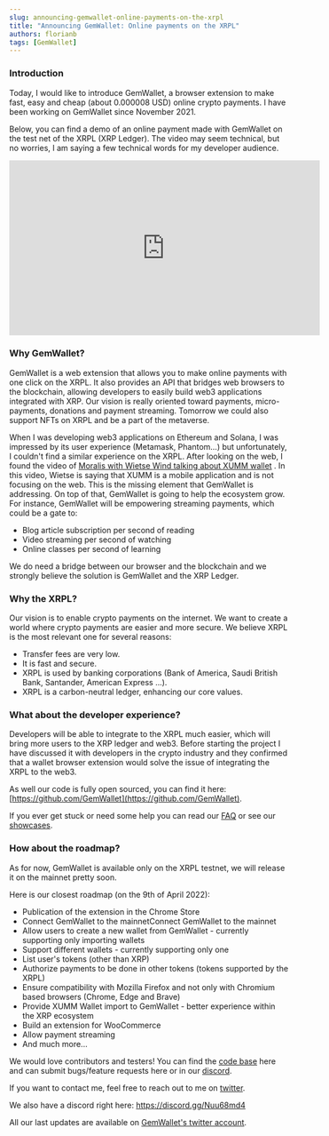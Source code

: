 ```yaml
---
slug: announcing-gemwallet-online-payments-on-the-xrpl
title: "Announcing GemWallet: Online payments on the XRPL"
authors: florianb
tags: [GemWallet]
---
```


### Introduction

Today, I would like to introduce GemWallet, a browser extension to make fast, easy and cheap (about 0.000008 USD)
online crypto payments. I have been working on GemWallet since November 2021.

Below, you can find a demo of an online payment made with GemWallet on the test net of the XRPL (XRP Ledger).
The video may seem technical, but no worries, I am saying a few technical words for my developer audience.

<iframe
  width="560"
  height="315"
  src="https://www.youtube.com/embed/CRhOIPvGJ9w"
  title="YouTube video player"
  frameborder="0"
  allow="accelerometer; autoplay; clipboard-write; encrypted-media; gyroscope; picture-in-picture"
  allowfullscreen
></iframe>

### Why GemWallet?

GemWallet is a web extension that allows you to make online
payments with one click on the XRPL. It also provides an API that
bridges web browsers to the blockchain, allowing developers to
easily build web3 applications integrated with XRP.
Our vision is really oriented toward payments, micro-payments, donations and
payment streaming. Tomorrow we could also support NFTs on XRPL and be a
part of the metaverse.

When I was developing web3 applications on Ethereum and Solana, I
was impressed by its user experience (Metamask, Phantom...) but
unfortunately, I couldn't find a similar experience on the XRPL.
After looking on the web, I found the video of
[Moralis with Wietse Wind talking about XUMM wallet](https://youtu.be/EfQEM9M23Sw?t=383)
. In this video, Wietse is saying that XUMM is a mobile
application and is not focusing on the web. This is the missing
element that GemWallet is addressing. On top of that, GemWallet is
going to help the ecosystem grow.
For instance, GemWallet will be empowering streaming payments,
which could be a gate to:

- Blog article subscription per second of reading
- Video streaming per second of watching
- Online classes per second of learning

We do need a bridge between our browser and the blockchain and
we strongly believe the solution is GemWallet and the XRP Ledger.

### Why the XRPL?

Our vision is to enable crypto payments on the internet. We want to
create a world where crypto payments are easier and more secure. We believe XRPL is the most relevant one for several reasons:

- Transfer fees are very low.
- It is fast and secure.
- XRPL is used by banking corporations (Bank of America, Saudi British Bank, Santander, American Express ...).
- XRPL is a carbon-neutral ledger, enhancing our core values.

### What about the developer experience?

Developers will be able to integrate to the XRPL much easier, which
will bring more users to the XRP ledger and web3. Before starting the
project I have discussed it with developers in the crypto industry and
they confirmed that a wallet browser extension would solve the issue
of integrating the XRPL to the web3.

As well our code is fully open sourced, you can find it here: [https://github.com/GemWallet](https://github.com/GemWallet).

If you ever get stuck or need some help you can read our [FAQ](/faq) or see our [showcases](/showcase).

### How about the roadmap?

As for now, GemWallet is available only on the XRPL testnet, we will release it on the mainnet pretty soon.

Here is our closest roadmap (on the 9th of April 2022):

- Publication of the extension in the Chrome Store
- Connect GemWallet to the mainnetConnect GemWallet to the mainnet
- Allow users to create a new wallet from GemWallet - currently supporting only importing wallets
- Support different wallets - currently supporting only one
- List user's tokens (other than XRP)
- Authorize payments to be done in other tokens (tokens supported by the XRPL)
- Ensure compatibility with Mozilla Firefox and not only with Chromium based browsers (Chrome, Edge and Brave)
- Provide XUMM Wallet import to GemWallet - better experience within the XRP ecosystem
- Build an extension for WooCommerce
- Allow payment streaming
- And much more...

We would love contributors and testers! You can find the [code base](https://github.com/GemWallet/gemwallet-extension)
here and can submit bugs/feature requests here or in our [discord](https://discord.gg/Nuu68md4).

If you want to contact me, feel free to reach out to me on [twitter](https://twitter.com/florian_bouron).

We also have a discord right here: https://discord.gg/Nuu68md4

All our last updates are available on [GemWallet's twitter account](https://twitter.com/gemwallet_app).
